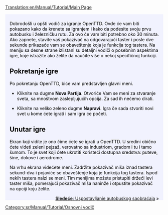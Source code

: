 [[Translation:en/Manual/Tutorial/Main Page]]

{{en/Tabs|5|1
|en/Vodič|1. Početak<!--
-->|en/Vodič/Autobusi|2. Autobusi<!--
-->|en/Vodič/Vozovi|3. Vozovi<!--
-->|en/Vodič/Avioni|4. Avioni<!--
-->|en/Vodič/Zaključak|5. I na kraju...}}
<div style="padding:.5em 1em 1em 1em; border-top:none; background-color:#f1f2fe; color:#000;">
{{sr/Manual/Tutorial/Vodič}}
Dobrodošli u opšti vodič za igranje OpenTTD. Ovde će vam biti pokazano kako da krenete sa igranjem i kako da podesite svoju prvu autobusku i železničku rutu. Za ovo će vam biti potrebno oko 30 minuta. Ako zapnete, stavite vaš pokazivač na odgovarajući taster i posle dve sekunde prikazaće vam se obaveštenje koja je funkcija tog tastera. Na meniju sa desne strane izlistani su detaljni vodiči o posebnim aspektima igre, koje istražite ako želite da naučite više o nekoj specifičnoj funkciji.
==Pokretanje igre==
{{en/Phototable|[[File:sr/Manual/Tutorial/Main menu new game.png|Main menu]]|Glavni meni OpenTTD|center}}
Po pokretanju OpenTTD, biće vam predstavljen glavni meni. 


*Kliknite na dugme '''Nova Partija'''. Otvoriće Vam se meni za stvaranje sveta, sa mnoštvom zaslepljujućih opcija. Za sad ih nećemo dirati.
{{en/Phototable|[[File:sr/Manual/Tutorial/World Generator.png|World Generation dialog]]|Dialog Stvaranje sveta. Preko 4 slike na vrhu moguće je promeniti podneblje. U ovom vodiču nećemo menjati podešavanja. |center}}

*Kliknite na veliko zeleno dugme '''Napravi'''. Igra če sada stvoriti novi svet u kome ćete igrati i sam igra će početi.

==Unutar igre==
{{en/Phototable|[[File:sr/Manual/Tutorial/Aftergamestart.png|320px]]|Na početku nove partije.|right}}
Ekran koji vidite je ono čime ćete se igrati u OpenTTD. U sredini obično ćete videti zeleni pejzaž, verovatno sa industriom, gradom i tu i tamo šumom. To je svet koji ćete ukrotiti koristeći dostupna sredstva: puteve, šine, dokove i aerodrome.

Na vrhu ekrana videćete meni. Zadržite pokazivač miša iznad tastera sekund-dva i pojaviće se obaveštenje koja je funkcija tog tastera. Ispod nekih tastera nalzi se meni. Tim menijima možete pristupiti držeći levi taster miša, pomerajući pokazivač miša naninže           i otpustite pokazivač na opciji koju želite.
<br style="clear:both;">


<span style="float: right">[[sr/Manual/Tutorial/Autobusi|'''Sledeće''': Uspostavljanje autobuskog saobraćaja]] &raquo;</span>
</div>
[[Category:sr/Manual/Tutorial/Osnovni vodič]]